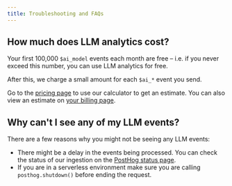 ```yaml
---
title: Troubleshooting and FAQs
---
```



## How much does LLM analytics cost?

Your first 100,000 `$ai_model` events each month are free – i.e. if you never exceed this number, you can use LLM analytics for free.

After this, we charge a small amount for each `$ai_*` event you send.

Go to the [pricing page](/pricing) to use our calculator to get an estimate. You can also view an estimate on [your billing page](https://app.posthog.com/organization/billing).

## Why can't I see any of my LLM events?

There are a few reasons why you might not be seeing any LLM events:

- There might be a delay in the events being processed. You can check the status of our ingestion on the [PostHog status page](https://status.posthog.com/).
- If you are in a serverless environment make sure you are calling `posthog.shutdown()` before ending the request.